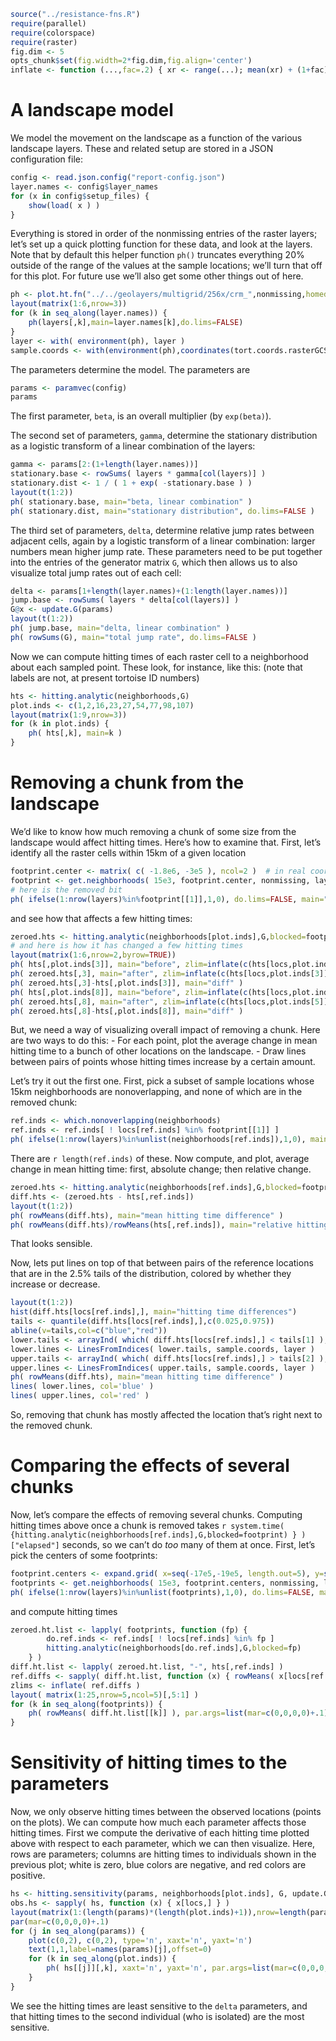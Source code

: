 ```r
source("../resistance-fns.R")
require(parallel)
require(colorspace)
require(raster)
fig.dim <- 5
opts_chunk$set(fig.width=2*fig.dim,fig.align='center')
inflate <- function (...,fac=.2) { xr <- range(...); mean(xr) + (1+fac) * (xr-mean(xr)) }
```

A landscape model
=================

We model the movement on the landscape as a function of the various landscape layers.
These and related setup are stored in a JSON configuration file:

```r
config <- read.json.config("report-config.json")
layer.names <- config$layer_names
for (x in config$setup_files) {
    show(load( x ) )
}
```

Everything is stored in order of the nonmissing entries of the raster layers;
let's set up a quick plotting function for these data,
and look at the layers.
Note that by default this helper function `ph()` truncates everything 20% outside of the range
of the values at the sample locations; we'll turn that off for this plot.
For future use we'll also get some other things out of here.

```r
ph <- plot.ht.fn("../../geolayers/multigrid/256x/crm_",nonmissing,homedir="../..",default.par.args=list(mar=c(3,3,3,3)+.1))
layout(matrix(1:6,nrow=3))
for (k in seq_along(layer.names)) {
    ph(layers[,k],main=layer.names[k],do.lims=FALSE)
}
layer <- with( environment(ph), layer )
sample.coords <- with(environment(ph),coordinates(tort.coords.rasterGCS))
```

The parameters determine the model.
The parameters are
```r
params <- paramvec(config)
params
```
The first parameter, `beta`, is an overall multiplier (by `exp(beta)`).

The second set of parameters, `gamma`, determine the stationary distribution as a logistic transform
of a linear combination of the layers:
```r
gamma <- params[2:(1+length(layer.names))]
stationary.base <- rowSums( layers * gamma[col(layers)] )
stationary.dist <- 1 / ( 1 + exp( -stationary.base ) )
layout(t(1:2))
ph( stationary.base, main="beta, linear combination" )
ph( stationary.dist, main="stationary distribution", do.lims=FALSE )
```

The third set of parameters, `delta`,
determine relative jump rates between adjacent cells,
again by a logistic transform of a linear combination:
larger numbers mean higher jump rate.
These parameters need to be put together into the entries of the generator matrix `G`,
which then allows us to also visualize total jump rates out of each cell:
```r
delta <- params[1+length(layer.names)+(1:length(layer.names))]
jump.base <- rowSums( layers * delta[col(layers)] )
G@x <- update.G(params)
layout(t(1:2))
ph( jump.base, main="delta, linear combination" )
ph( rowSums(G), main="total jump rate", do.lims=FALSE )
```

Now we can compute hitting times of each raster cell to a neighborhood about each sampled point.
These look, for instance, like this:
(note that labels are not, at present tortoise ID numbers)
```r
hts <- hitting.analytic(neighborhoods,G)
plot.inds <- c(1,2,16,23,27,54,77,98,107)
layout(matrix(1:9,nrow=3))
for (k in plot.inds) {
    ph( hts[,k], main=k )
}
```

Removing a chunk from the landscape
===================================

We'd like to know how much removing a chunk of some size from the landscape would affect hitting times.
Here's how to examine that.
First, let's identify all the raster cells within 15km of a given location
```r
footprint.center <- matrix( c( -1.8e6, -3e5 ), ncol=2 )  # in real coordinates
footprint <- get.neighborhoods( 15e3, footprint.center, nonmissing, layer )
# here is the removed bit
ph( ifelse(1:nrow(layers)%in%footprint[[1]],1,0), do.lims=FALSE, main="removed bit" )
```
and see how that affects a few hitting times:
```r
zeroed.hts <- hitting.analytic(neighborhoods[plot.inds],G,blocked=footprint)
# and here is how it has changed a few hitting times
layout(matrix(1:6,nrow=2,byrow=TRUE))
ph( hts[,plot.inds[3]], main="before", zlim=inflate(c(hts[locs,plot.inds[3]],zeroed.hts[locs,3])) )
ph( zeroed.hts[,3], main="after", zlim=inflate(c(hts[locs,plot.inds[3]],zeroed.hts[locs,3])) )
ph( zeroed.hts[,3]-hts[,plot.inds[3]], main="diff" )
ph( hts[,plot.inds[8]], main="before", zlim=inflate(c(hts[locs,plot.inds[5]],zeroed.hts[locs,5])) )
ph( zeroed.hts[,8], main="after", zlim=inflate(c(hts[locs,plot.inds[5]],zeroed.hts[locs,5])) )
ph( zeroed.hts[,8]-hts[,plot.inds[8]], main="diff" )
```

But, we need a way of visualizing overall impact of removing a chunk.
Here are two ways to do this:
- For each point, plot the average change in mean hitting time to a bunch of other locations on the landscape.
- Draw lines between pairs of points whose hitting times increase by a certain amount.

Let's try it out the first one.
First, pick a subset of sample locations whose 15km neighborhoods are nonoverlapping,
and none of which are in the removed chunk:
```r
ref.inds <- which.nonoverlapping(neighborhoods)
ref.inds <- ref.inds[ ! locs[ref.inds] %in% footprint[[1]] ]
ph( ifelse(1:nrow(layers)%in%unlist(neighborhoods[ref.inds]),1,0), main="reference locations" )
```
There are `r length(ref.inds)` of these.
Now compute, and plot, average change in mean hitting time:
first, absolute change; then relative change.
```r
zeroed.hts <- hitting.analytic(neighborhoods[ref.inds],G,blocked=footprint)
diff.hts <- (zeroed.hts - hts[,ref.inds])
layout(t(1:2))
ph( rowMeans(diff.hts), main="mean hitting time difference" )
ph( rowMeans(diff.hts)/rowMeans(hts[,ref.inds]), main="relative hitting time difference" )
```
That looks sensible.

Now, lets put lines on top of that between pairs of the reference locations
that are in the 2.5% tails of the distribution,
colored by whether they increase or decrease.
```r
layout(t(1:2))
hist(diff.hts[locs[ref.inds],], main="hitting time differences")
tails <- quantile(diff.hts[locs[ref.inds],],c(0.025,0.975))
abline(v=tails,col=c("blue","red"))
lower.tails <- arrayInd( which( diff.hts[locs[ref.inds],] < tails[1] ), .dim=dim(diff.hts[locs[ref.inds],]) )
lower.lines <- LinesFromIndices( lower.tails, sample.coords, layer )
upper.tails <- arrayInd( which( diff.hts[locs[ref.inds],] > tails[2] ), .dim=dim(diff.hts[locs[ref.inds],]) )
upper.lines <- LinesFromIndices( upper.tails, sample.coords, layer )
ph( rowMeans(diff.hts), main="mean hitting time difference" )
lines( lower.lines, col='blue' )
lines( upper.lines, col='red' )
```
So, removing that chunk has mostly affected the location that's right next to the removed chunk.


Comparing the effects of several chunks
=======================================

Now, let's compare the effects of removing several chunks.
Computing hitting times above once a chunk is removed takes `r system.time( {hitting.analytic(neighborhoods[ref.inds],G,blocked=footprint) } )["elapsed"]` seconds,
so we can't do *too* many of them at once.
First, let's pick the centers of some footprints:
```r
footprint.centers <- expand.grid( x=seq(-17e5,-19e5, length.out=5), y=seq(-2e5,-4e5,length.out=5) )
footprints <- get.neighborhoods( 15e3, footprint.centers, nonmissing, layer )
ph( ifelse(1:nrow(layers)%in%unlist(footprints),1,0), do.lims=FALSE, main="removed bits" )
```
and compute hitting times
```r
zeroed.ht.list <- lapply( footprints, function (fp) { 
        do.ref.inds <- ref.inds[ ! locs[ref.inds] %in% fp ]
        hitting.analytic(neighborhoods[do.ref.inds],G,blocked=fp) 
    } )
diff.ht.list <- lapply( zeroed.ht.list, "-", hts[,ref.inds] )
ref.diffs <- sapply( diff.ht.list, function (x) { rowMeans( x[locs[ref.inds],] ) } )
zlims <- inflate( ref.diffs )
layout( matrix(1:25,nrow=5,ncol=5)[,5:1] )
for (k in seq_along(footprints)) {
    ph( rowMeans( diff.ht.list[[k]] ), par.args=list(mar=c(0,0,0,0)+.1) )
}
```


Sensitivity of hitting times to the parameters
==============================================

Now, we only observe hitting times between the observed locations (points on the plots).
We can compute how much each parameter affects those hitting times.
First we compute the derivative of each hitting time plotted above with respect to each parameter,
which we can then visualize.
Here, rows are parameters; columns are hitting times to individuals shown in the previous plot;
white is zero, blue colors are negative, and red colors are positive.
```r
hs <- hitting.sensitivity(params, neighborhoods[plot.inds], G, update.G, layers, transfn, valfn, ndelta, ngamma)
obs.hs <- sapply( hs, function (x) { x[locs,] } )
layout(matrix(1:(length(params)*(length(plot.inds)+1)),nrow=length(params),byrow=TRUE))
par(mar=c(0,0,0,0)+.1)
for (j in seq_along(params)) {
    plot(c(0,2), c(0,2), type='n', xaxt='n', yaxt='n')
    text(1,1,label=names(params)[j],offset=0)
    for (k in seq_along(plot.inds)) {
        ph( hs[[j]][,k], xaxt='n', yaxt='n', par.args=list(mar=c(0,0,0,0)+.1), legend=FALSE, zlim=1.2*c(-1,1)*max(abs(obs.hs)), col=diverge_hcl(255) )
    }
}
```
We see the hitting times are least sensitive to the `delta` parameters,
and that hitting times to the second individual (who is isolated) are the most sensitive.


